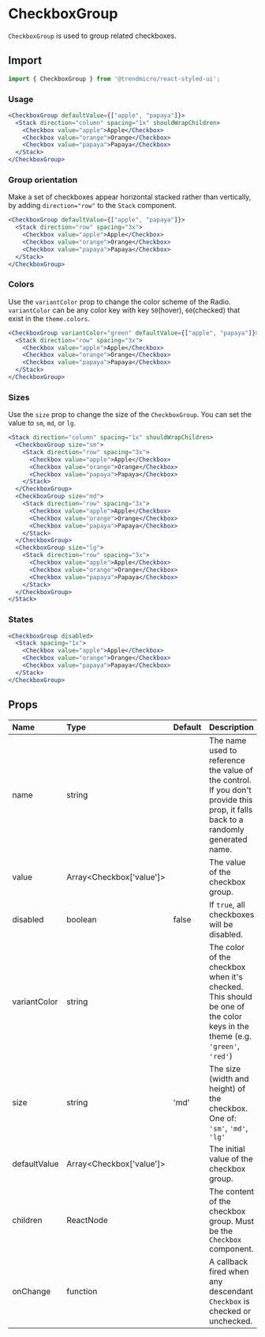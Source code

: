 # CheckboxGroup

`CheckboxGroup` is used to group related checkboxes.

## Import

```js
import { CheckboxGroup } from '@trendmicro/react-styled-ui';
```

### Usage

```jsx
<CheckboxGroup defaultValue={["apple", "papaya"]}>
  <Stack direction="column" spacing="1x" shouldWrapChildren>
    <Checkbox value="apple">Apple</Checkbox>
    <Checkbox value="orange">Orange</Checkbox>
    <Checkbox value="papaya">Papaya</Checkbox>
  </Stack>
</CheckboxGroup>
```

### Group orientation

Make a set of checkboxes appear horizontal stacked rather than vertically, by adding `direction="row"` to the `Stack` component.

```jsx
<CheckboxGroup defaultValue={["apple", "papaya"]}>
  <Stack direction="row" spacing="3x">
    <Checkbox value="apple">Apple</Checkbox>
    <Checkbox value="orange">Orange</Checkbox>
    <Checkbox value="papaya">Papaya</Checkbox>
  </Stack>
</CheckboxGroup>
```

### Colors

Use the `variantColor` prop to change the color scheme of the Radio. `variantColor` can be any color key with key `50`(hover), `60`(checked) that exist in the `theme.colors`.

```jsx
<CheckboxGroup variantColor="green" defaultValue={["apple", "papaya"]}>
  <Stack direction="row" spacing="3x">
    <Checkbox value="apple">Apple</Checkbox>
    <Checkbox value="orange">Orange</Checkbox>
    <Checkbox value="papaya">Papaya</Checkbox>
  </Stack>
</CheckboxGroup>
```

### Sizes

Use the `size` prop to change the size of the `CheckboxGroup`. You can set the value to `sm`, `md`, or `lg`.

```jsx
<Stack direction="column" spacing="1x" shouldWrapChildren>
  <CheckboxGroup size="sm">
    <Stack direction="row" spacing="3x">
      <Checkbox value="apple">Apple</Checkbox>
      <Checkbox value="orange">Orange</Checkbox>
      <Checkbox value="papaya">Papaya</Checkbox>
    </Stack>
  </CheckboxGroup>
  <CheckboxGroup size="md">
    <Stack direction="row" spacing="3x">
      <Checkbox value="apple">Apple</Checkbox>
      <Checkbox value="orange">Orange</Checkbox>
      <Checkbox value="papaya">Papaya</Checkbox>
    </Stack>
  </CheckboxGroup>
  <CheckboxGroup size="lg">
    <Stack direction="row" spacing="3x">
      <Checkbox value="apple">Apple</Checkbox>
      <Checkbox value="orange">Orange</Checkbox>
      <Checkbox value="papaya">Papaya</Checkbox>
    </Stack>
  </CheckboxGroup>
</Stack>
```

### States
```jsx
<CheckboxGroup disabled>
  <Stack spacing="1x">
    <Checkbox value="apple">Apple</Checkbox>
    <Checkbox value="orange">Orange</Checkbox>
    <Checkbox value="papaya">Papaya</Checkbox>
  </Stack>
</CheckboxGroup>
```

## Props

| Name | Type | Default | Description |
| :--- | :--- | :------ | :---------- |
| name | string | | The name used to reference the value of the control. If you don't provide this prop, it falls back to a randomly generated name. |
| value | Array<Checkbox['value']> | | The value of the checkbox group. |
| disabled | boolean | false | If `true`, all checkboxes will be disabled. |
| variantColor | string | | The color of the checkbox when it's checked. This should be one of the color keys in the theme (e.g. `'green'`, `'red'`) |
| size | string | 'md' | The size (width and height) of the checkbox. One of: `'sm'`, `'md'`, `'lg'` |
| defaultValue | Array<Checkbox['value']> | | The initial value of the checkbox group. |
| children | ReactNode | | The content of the checkbox group. Must be the `Checkbox` component. |
| onChange | function | | A callback fired when any descendant `Checkbox` is checked or unchecked. |

